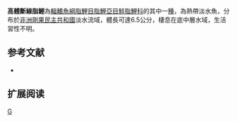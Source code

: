 {{Speciesbox 
| genus = Phenacogrammus
| species = altus
| status = LC
| status_system = IUCN3.1
| authority =  [[Boulenger|Boulenger]], 1899
| synonyms = *''Micralestes altus''<br /><small>Boulenger, 1899</small>
*''Alestopetersius altus''<br /><small>Boulenger, 1899</small>
*''Bathyaethiops altus''<br /><small>Boulenger, 1899</small>
*''Brachypetersius altus''<br /><small>Boulenger, 1899</small>
*''Hemigrammalestes altus''<br /><small>Boulenger, 1899</small>
*''Petersius nummifer''<br /><small>Boulenger, 1920</small>
*''Alestopetersius nummifer''<br /><small>Boulenger, 1920</small>
*''Bathyaethiops nummifer''<br /><small>Boulenger, 1920</small>
*''Micralestes nummifer''<br /><small>Boulenger, 1920</small>
*''Phenacogrammus nummifer''<br /><small>Boulenger, 1920</small>
}}
'''高體斷線脂鯉'''為[[輻鰭魚綱|輻鰭魚綱]][[脂鯉目|脂鯉目]][[脂鯉亞目|脂鯉亞目]][[鮭脂鯉科|鮭脂鯉科]]的其中一[[種|種]]，為熱帶淡水魚，分布於[[非洲|非洲]][[剛果民主共和國|剛果民主共和國]]淡水流域，體長可達6.5公分，棲息在底中層水域，生活習性不明。

==参考文献==
{{refbegin}}
*{{FishBase_species|genus=Phenacogrammus|species=altus |year=2014|month=1}}
{{refend}}

== 扩展阅读 ==
{{refbegin}}
{{wikispecies-inline|Phenacogrammus altus|高體斷線脂鯉}}
{{refend}}

{{Taxonbar|from=Q5491195}}

[[Category:斷線脂鯉屬|G]]


{{魚類小作品}}